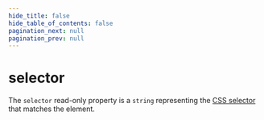 ```yaml
---
hide_title: false
hide_table_of_contents: false
pagination_next: null
pagination_prev: null
---
```


# selector

The `selector` read-only property is a `string` representing the [CSS selector](https://developer.mozilla.org/en-US/docs/Web/CSS/CSS_selectors) that matches the element.

